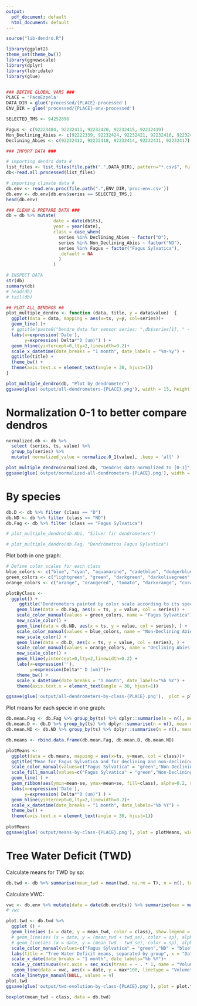```yaml
---
output:
  pdf_document: default
  html_document: default
---
```

```r
source("lib-dendro.R")

library(ggplot2)
theme_set(theme_bw())
library(ggnewscale)
library(dplyr)
library(lubridate)
library(glue)


### DEFINE GLOBAL VARS ###
PLACE = 'PacoEzpela'
DATA_DIR = glue('processed/{PLACE}-processed')
ENV_DIR = glue('processed/{PLACE}-env-processed')

SELECTED_TMS <- 94252896

Fagus <- c(92223484, 92232411, 92232420, 92232415, 92232419)
Non_Declining_Abies <- c(92222339, 92232424, 92232421, 92232416, 92232423)
Declining_Abies <- c(92232412, 92232418, 92232414, 92232431, 92232417)

### IMPORT DATA ###

# importing dendro data #
list_files <- list.files(file.path(".",DATA_DIR), pattern="*.csv$", full.names=TRUE)
db<-read.all.processed(list_files)

# importing climate data #
db.env <- read.env.proc(file.path(".",ENV_DIR,'proc-env.csv'))
db.env <- db.env[db.env$series == SELECTED_TMS,]
head(db.env)
```


```r
### CLEAN & PREPARE DATA ###
db = db %>% mutate(
                  date = date(db$ts),
                  year = year(date),
                  class = case_when(
                    series %in% Declining_Abies ~ factor("D"),
                    series %in% Non_Declining_Abies ~ factor("ND"),
                    series %in% Fagus ~ factor("Fagus Sylvatica"),
                    .default = NA
                    )
                  )
```


```r
# INSPECT DATA
str(db)
summary(db)
# head(db)
# tail(db)
```


```r
## PLOT ALL DENDROS ##
plot_multiple_dendro <- function (data, title, y = data$value)  {
  ggplot(data = data, mapping = aes(x=ts, y=y, col=series))+
  geom_line( )+
  # ggtitle(paste0("Dendro data for sensor series: ",db$series[1], " - ", db$sp[1])) +
  labs(x=expression('Date'),
       y=expression( Delta*"D (um)") ) +
  geom_hline(yintercept=0,lty=2,linewidth=0.2)+
  scale_x_datetime(date_breaks = "1 month", date_labels = "%m-%y") +
  ggtitle(title) +
  theme_bw() +
  theme(axis.text.x = element_text(angle = 30, hjust=1))
}
```


```r
plot_multiple_dendro(db, "Plot by dendrometer")
ggsave(glue('output/all-dendrometers-{PLACE}.png'), width = 15, height = 10)
```

# Normalization 0-1 to better compare dendros

```r
normalized.db <- db %>%
  select (series, ts, value) %>%
  group_by(series) %>%
  mutate( normalized_value = normalize.0_1(value), .keep = 'all' )
```


```r
plot_multiple_dendro(normalized.db, "Dendros data normalized to [0-1]", y = normalized.db$normalized_value)
ggsave(glue('output/normalized-all-dendrometers-{PLACE}.png'), width = 15, height = 10)
```


# By species

```r
db.D <- db %>% filter (class == "D")
db.ND <- db %>% filter (class == "ND")
db.Fag <- db %>% filter (class == "Fagus Sylvatica")
```


```r
# plot_multiple_dendro(db.Abi, "Silver fir dendrometers")
```


```r
# plot_multiple_dendro(db.Fag, "Dendrómetros Fagus Sylvatica")
```

Plot both in one graph:
```r
# Define color scales for each class
blue_colors <- c("blue", "cyan", "aquamarine", "cadetblue", "dodgerblue", "darkblue", "turquoise4", "royalblue2")
green_colors <- c("lightgreen", "green", "darkgreen", "darkolivegreen", "olivedrab", "springgreen")
orange_colors <- c("orange", "orangered", "tomato", "darkorange", "coral", "tan")

plotByClass <- 
  ggplot() +
     ggtitle("Dendrometers painted by color scale according to its specie") +
    geom_line(data = db.Fag, aes(x = ts, y = value, col = series)) +
    scale_color_manual(values = green_colors, name = "Fagus Sylvatica") +
    new_scale_color() +
    geom_line(data = db.ND, aes(x = ts, y = value, col = series), ) +
    scale_color_manual(values = blue_colors, name = "Non-Declining Abies Alba") +
    new_scale_color() +
    geom_line(data = db.D, aes(x = ts, y = value, col = series), ) +
    scale_color_manual(values = orange_colors, name = "Declining Abies Alba") +
    new_scale_color() +
    geom_hline(yintercept=0,lty=2,linewidth=0.2) +
    labs(x=expression(''),
         y=expression(Delta*" D (um)"))+
    theme_bw() +
    scale_x_datetime(date_breaks = "1 month", date_labels="%b %Y") +
    theme(axis.text.x = element_text(angle = 30, hjust=1))

ggsave(glue('output/all-dendrometers-by-class-{PLACE}.png'),  plot = plotByClass, width = 15, height = 10)
```

Plot means for each specie in one graph:
```r
db.mean.Fag <- db.Fag %>% group_by(ts) %>% dplyr::summarise(n = n(), mean = mean(value, na.rm = T), sd = sd(value, na.rm = T), se = sd / sqrt(n) ) %>% mutate(class = "Fagus Sylvatica")
db.mean.D <- db.D %>% group_by(ts) %>% dplyr::summarise(n = n(), mean = mean(value, na.rm = T), sd = sd(value, na.rm = T), se = sd / sqrt(n) ) %>% mutate(class = "Declining Silver fir")
db.mean.ND <- db.ND %>% group_by(ts) %>% dplyr::summarise(n = n(), mean = mean(value, na.rm = T), sd = sd(value, na.rm = T), se = sd / sqrt(n) ) %>% mutate(class = "Non-Declining Silver fir")

db.means <- rbind.data.frame(db.mean.Fag, db.mean.D, db.mean.ND)

plotMeans <- 
  ggplot(data = db.means, mapping = aes(x=ts, y=mean, col = class))+
  ggtitle("Mean for Fagus Sylvatica and for declining and non-declining Silver fir, with ± standard error strips") +
  scale_color_manual(values=c("Fagus Sylvatica" = "green","Non-Declining Silver fir" = "blue", "Declining Silver fir" = "orange"),) +
  scale_fill_manual(values=c("Fagus Sylvatica" = "green","Non-Declining Silver fir" = "blue", "Declining Silver fir" = "orange"),) +
  geom_line( ) +
  geom_ribbon(aes(ymin=mean-se, ymax=mean+se, fill=class), alpha=0.2, show.legend	= FALSE, linetype = 0) +
  labs(x=expression('Date'),
       y=expression( Delta*"D (um)") ) +
  geom_hline(yintercept=0,lty=2,linewidth=0.2)+
  scale_x_datetime(date_breaks = "1 month", date_labels="%b %Y") +
  theme_bw() +
  theme(axis.text.x = element_text(angle = 30, hjust=1))
  
plotMeans
ggsave(glue('output/means-by-class-{PLACE}.png'), plot = plotMeans, width = 15, height = 10)
```

# Tree Water Deficit (TWD)

Calculate means for TWD by sp:
```r
db.twd <- db %>% summarise(mean_twd = mean(twd, na.rm = T), n = n(), twd_se = sd(twd, na.rm = T) / sqrt(n), .by = c(date, class), n = as.integer(n() / 96)) %>% mutate(doy = yday(date))
```


Calculate VWC:

```r
vwc <- db.env %>% mutate(date = date(db.env$ts)) %>% summarise(max = max(vwc), .by = date)
# vwc
```


```r
plot.twd <- db.twd %>%
  ggplot () +
  geom_line(aes (x = date, y = mean_twd, color = class), show.legend = T) +
  # geom_line(aes (x = date, y = (mean_twd + twd_se), color = sp), alpha = 0.5, linetype = "dashed", show.legend = F) +
  # geom_line(aes (x = date, y = (mean_twd - twd_se), color = sp), alpha = 0.5, linetype = "dashed", show.legend = F) +
  scale_color_manual(values=c("Fagus Sylvatica" = "green","ND" = "blue", "D" = "orange"), labels = c("Fagus Sylvatica" = "Fagus Sylvatica","ND" = "Non-Declining Silver fir", "D" = "Declining Silver fir")) +
  labs(title = "Tree Water Deficit means, separated by group", x = "Date", y = expression(paste("Tree Water Deficit (", mu, "m)")))+
  scale_x_date(date_breaks = "1 month", date_labels="%b %Y")+
  scale_y_continuous(sec.axis = sec_axis(trans = ~ . * 1, name = "Volumetric Water Content (%)")) +
   geom_line(data = vwc, aes(x = date, y = max*100, linetype = "Volumetric Water Content (%)"), col = "gray28", alpha = 0.9, show.legend	= c(colour = FALSE, linetype = T)) +
  scale_linetype_manual(NULL, values = 4)
plot.twd
ggsave(glue('output/twd-evolution-by-class-{PLACE}.png'), plot = plot.twd, width = 15, height = 10)
```

```r
boxplot(mean_twd ~ class, data = db.twd)

```


